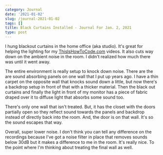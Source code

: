 ```yaml
---
category: Journal
date: '2021-01-02'
slug: /journal-2021-01-02
tags: []
title: Black Curtains Installed - Journal For Jan. 2, 2021
type: post
---
```



I hung blackout curtains in the home office (aka studio). It's great for helping the lighting for my [ThisIsHowToCode.com](https://www.thisishowtocode.com) videos. It also cuts way down on the ambient noise in the room. I didn't realized how much there was until it went away. 

The entire environment is really setup to knock down noise. There are the are sound absorbing panels on one wall that I put up years ago. I have a thin carpet on the opposite wall that knocks sound down a little, but now there's a backdrop setup in front of that with a thicker material. Then the black out curtains and finally the light in front of my monitor has a piece of fabric draped over it to diffuse light that absorbs some sound too. 

There's only one wall that isn't treated. But, it has the closet with the doors partially open so they reflect sound towards the panels and backdrop instead of directly back into the room. And, the door is on that wall. It's  so the sound escapes that way. 

Overall, super lower noise. I don't think you can tell any difference on the recordings because I've got a noise filter in place that removes sounds below 30dB but it makes a difference to me in the room. It's really nice. To the point where I'm thinking about treating the final wall as well.